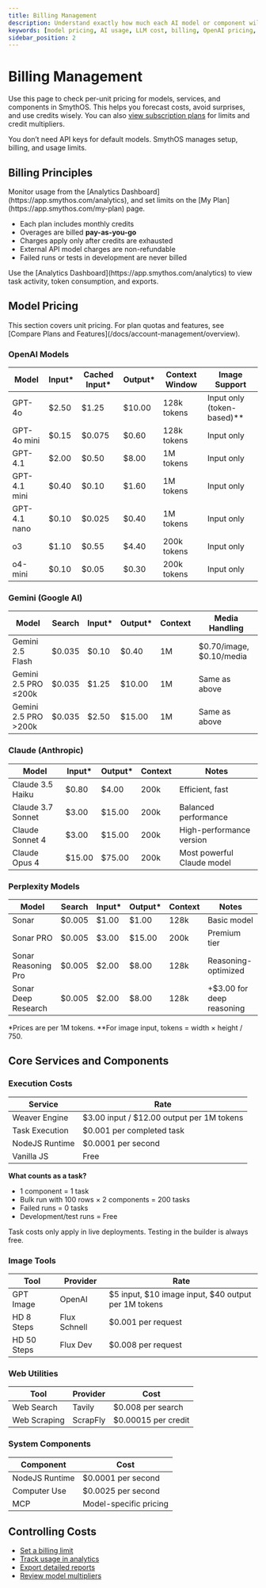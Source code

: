 ```yaml
---
title: Billing Management
description: Understand exactly how much each AI model or component will cost you in SmythOS, so you can plan and budget with clarity.
keywords: [model pricing, AI usage, LLM cost, billing, OpenAI pricing, Gemini pricing, agent cost]
sidebar_position: 2
---
```


# Billing Management

Use this page to check per-unit pricing for models, services, and components in SmythOS. This helps you forecast costs, avoid surprises, and use credits wisely. You can also [view subscription plans](/docs/account-management/overview) for limits and credit multipliers.

<InfoCallout title="Using SmythOS-managed models">
You don’t need API keys for default models. SmythOS manages setup, billing, and usage limits.
</InfoCallout>

<Spacer size="md" />

## Billing Principles

<TipCallout title="Avoid surprise charges">
Monitor usage from the [Analytics Dashboard](https://app.smythos.com/analytics), and set limits on the [My Plan](https://app.smythos.com/my-plan) page.
</TipCallout>

- Each plan includes monthly credits
- Overages are billed **pay-as-you-go**
- Charges apply only after credits are exhausted
- External API model charges are non-refundable
- Failed runs or tests in development are never billed

<SuccessCallout title="Real-time usage insights">
Use the [Analytics Dashboard](https://app.smythos.com/analytics) to view task activity, token consumption, and exports.
</SuccessCallout>

<Spacer size="md" />

## Model Pricing

<InfoCallout title="Need plan-level limits?">
This section covers unit pricing. For plan quotas and features, see [Compare Plans and Features](/docs/account-management/overview).
</InfoCallout>

### OpenAI Models

| Model         | Input* | Cached Input* | Output* | Context Window | Image Support         |
|---------------|--------|----------------|---------|----------------|------------------------|
| GPT-4o        | $2.50  | $1.25           | $10.00  | 128k tokens     | Input only (token-based)** |
| GPT-4o mini   | $0.15  | $0.075          | $0.60   | 128k tokens     | Input only             |
| GPT-4.1       | $2.00  | $0.50           | $8.00   | 1M tokens       | Input only             |
| GPT-4.1 mini  | $0.40  | $0.10           | $1.60   | 1M tokens       | Input only             |
| GPT-4.1 nano  | $0.10  | $0.025          | $0.40   | 1M tokens       | Input only             |
| o3            | $1.10  | $0.55           | $4.40   | 200k tokens     | Input only             |
| o4-mini       | $0.10  | $0.05           | $0.30   | 200k tokens     | Input only             |

### Gemini (Google AI)

| Model               | Search | Input* | Output* | Context | Media Handling         |
|---------------------|--------|--------|---------|---------|-------------------------|
| Gemini 2.5 Flash    | $0.035 | $0.10  | $0.40   | 1M      | $0.70/image, $0.10/media |
| Gemini 2.5 PRO ≤200k| $0.035 | $1.25  | $10.00  | 1M      | Same as above           |
| Gemini 2.5 PRO >200k| $0.035 | $2.50  | $15.00  | 1M      | Same as above           |

### Claude (Anthropic)

| Model             | Input* | Output* | Context | Notes                            |
|-------------------|--------|---------|---------|----------------------------------|
| Claude 3.5 Haiku  | $0.80  | $4.00   | 200k    | Efficient, fast                  |
| Claude 3.7 Sonnet | $3.00  | $15.00  | 200k    | Balanced performance             |
| Claude Sonnet 4   | $3.00  | $15.00  | 200k    | High-performance version         |
| Claude Opus 4     | $15.00 | $75.00  | 200k    | Most powerful Claude model       |

### Perplexity Models

| Model                | Search | Input* | Output* | Context | Notes                  |
|----------------------|--------|--------|---------|---------|-------------------------|
| Sonar                | $0.005 | $1.00  | $1.00   | 128k    | Basic model            |
| Sonar PRO            | $0.005 | $3.00  | $15.00  | 200k    | Premium tier           |
| Sonar Reasoning Pro  | $0.005 | $2.00  | $8.00   | 128k    | Reasoning-optimized    |
| Sonar Deep Research  | $0.005 | $2.00  | $8.00   | 128k    | +$3.00 for deep reasoning |

<InfoCallout title="Token-based billing">
*Prices are per 1M tokens.  
**For image input, tokens = width × height / 750.
</InfoCallout>

<Spacer size="md" />

## Core Services and Components

### Execution Costs

| Service        | Rate                                 |
|----------------|---------------------------------------|
| Weaver Engine  | $3.00 input / $12.00 output per 1M tokens |
| Task Execution | $0.001 per completed task             |
| NodeJS Runtime | $0.0001 per second                    |
| Vanilla JS     | Free                                  |

**What counts as a task?**
- 1 component = 1 task
- Bulk run with 100 rows × 2 components = 200 tasks
- Failed runs = 0 tasks
- Development/test runs = Free

<WarningCallout title="Production-only pricing">
Task costs only apply in live deployments. Testing in the builder is always free.
</WarningCallout>

<Spacer size="md" />

### Image Tools

| Tool         | Provider     | Rate                          |
|--------------|--------------|-------------------------------|
| GPT Image    | OpenAI       | $5 input, $10 image input, $40 output per 1M tokens |
| HD 8 Steps   | Flux Schnell | $0.001 per request            |
| HD 50 Steps  | Flux Dev     | $0.008 per request            |

### Web Utilities

| Tool         | Provider   | Cost               |
|--------------|------------|--------------------|
| Web Search   | Tavily     | $0.008 per search  |
| Web Scraping | ScrapFly   | $0.00015 per credit|

### System Components

| Component           | Cost                  |
|---------------------|-----------------------|
| NodeJS Runtime      | $0.0001 per second    |
| Computer Use        | $0.0025 per second    |
| MCP                 | Model-specific pricing|

<Spacer size="md" />

## Controlling Costs

- [Set a billing limit](/docs/account-management/subscription-management#set-a-billing-limit)
- [Track usage in analytics](/docs/agent-collaboration/user-management)
- [Export detailed reports](https://app.smythos.com/analytics)
- [Review model multipliers](/docs/account-management/overview)